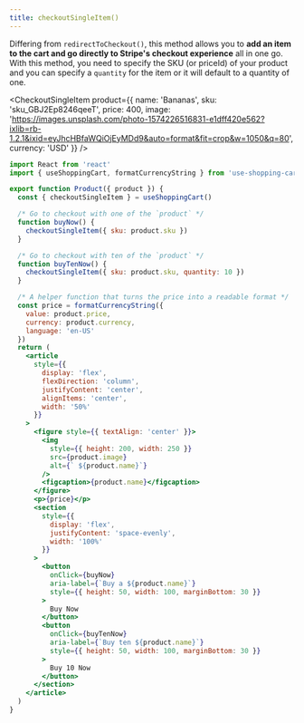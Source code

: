 ```yaml
---
title: checkoutSingleItem()
---
```


Differing from `redirectToCheckout()`, this method allows you to **add an item to the cart and go directly to Stripe's checkout experience** all in one go. With this method, you need to specify the SKU (or priceId) of your product and you can specify a `quantity` for the item or it will default to a quantity of one.


<CheckoutSingleItem
  product={{
    name: 'Bananas',
    sku: 'sku_GBJ2Ep8246qeeT',
    price: 400,
    image:
      'https://images.unsplash.com/photo-1574226516831-e1dff420e562?ixlib=rb-1.2.1&ixid=eyJhcHBfaWQiOjEyMDd9&auto=format&fit=crop&w=1050&q=80',
    currency: 'USD'
  }}
/>

```jsx
import React from 'react'
import { useShoppingCart, formatCurrencyString } from 'use-shopping-cart'

export function Product({ product }) {
  const { checkoutSingleItem } = useShoppingCart()

  /* Go to checkout with one of the `product` */
  function buyNow() {
    checkoutSingleItem({ sku: product.sku })
  }

  /* Go to checkout with ten of the `product` */
  function buyTenNow() {
    checkoutSingleItem({ sku: product.sku, quantity: 10 })
  }

  /* A helper function that turns the price into a readable format */
  const price = formatCurrencyString({
    value: product.price,
    currency: product.currency,
    language: 'en-US'
  })
  return (
    <article
      style={{
        display: 'flex',
        flexDirection: 'column',
        justifyContent: 'center',
        alignItems: 'center',
        width: '50%'
      }}
    >
      <figure style={{ textAlign: 'center' }}>
        <img
          style={{ height: 200, width: 250 }}
          src={product.image}
          alt={` ${product.name}`}
        />
        <figcaption>{product.name}</figcaption>
      </figure>
      <p>{price}</p>
      <section
        style={{
          display: 'flex',
          justifyContent: 'space-evenly',
          width: '100%'
        }}
      >
        <button
          onClick={buyNow}
          aria-label={`Buy a ${product.name}`}
          style={{ height: 50, width: 100, marginBottom: 30 }}
        >
          Buy Now
        </button>
        <button
          onClick={buyTenNow}
          aria-label={`Buy ten ${product.name}`}
          style={{ height: 50, width: 100, marginBottom: 30 }}
        >
          Buy 10 Now
        </button>
      </section>
    </article>
  )
}
```
